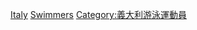 [[Category:各國奧運游泳運動員|Italy]]
[[Category:意大利夏季奥运运动员|Swimmers]]
[[Category:義大利游泳運動員|Category:義大利游泳運動員]]